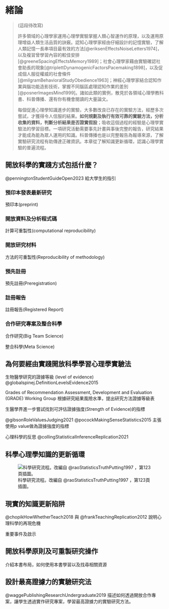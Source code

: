# 緒論 {#intro}

> (這段待改寫)
>
> 許多領域的心理學家運用心理學實驗掌握人類心智運作的原理，以及運用原理增益人類生活品質的訣竅。認知心理學家經由仔細設計的記憶實驗，了解人類記憶一長串項目最有效的方法[@eriksenEffectsNoiseLetters1974]，以及複習曾學習內容的較佳安排[@greeneSpacingEffectsMemory1989]；社會心理學家藉由實驗確認社會助長的現象[@triplettDynamogenicFactorsPacemaking1898]，以及促成個人服從權威的社會條件[@milgramBehavioralStudyObedience1963]；神經心理學家結合認知作業與腦功能造影技術，掌握不同腦區處理認知作業的差別[@posnerImagesMind1999]。諸如此類的實例，散見於各領域心理學教科書、科普傳播、還有你有機會閱讀的大量論文。
>
> 每個促進心理學知識進步的實驗，大多數改良已存在的實驗方法，經歷多次嘗試，才獲得令人信服的結果。**如何規劃及執行有效可靠的實驗方法，分析收集的資料，判斷分析結果是否證實假設**；吸收這個過程的經驗是心理學實驗法的學習目標。一項研究活動需要事先計畫與事後完整的報告，研究結果才能成為能為眾人運用的知識。科普傳播也是以完整報告為報導來源，了解實驗研究流程有助傳達正確資訊。本章從了解知識更新循環，認識心理學實驗的普遍流程。

## 開放科學的實踐方式包括什麼？ {#intro_sci}

@penningtonStudentGuideOpen2023 給大學生的指引

### 預印本發表最新研究

預印本(preprint)

### 開放資料及分析程式碼

計算可重製性(computational reproducibility)

### 開放研究材料

方法的可重製性(Reproducibility of methodology)

### 預先註冊

預先註冊(Preregistration)

### 註冊報告

註冊報告(Registered Report)

### 合作研究專案及整合科學

合作研究(Big Team Science)

整合科學(Meta Science)

## 為何要經由實踐開放科學學習心理學實驗法

生物醫學研究的證據等級 (level of evidence) @globalspinej.DefinitionLevelsEvidence2015

Grades of Recommendation Assessment, Development and Evaluation (GRADE) Working Group 根據研究結果風險水準，提出研究方法證據等級表

生醫學界進一步嘗試找到可評估證據強度(Strength of Evidence)的指標

@gibsonRoleValuesJudging2021 @pocockMakingSenseStatistics2015 主張使用p value做為證據強度的指標

心理科學的反思 @collingStatisticalInferenceReplication2021

## 科學心理學知識的更新循環 {#intro_cycle}

![科學研究流程。改編自 @raoStatisticsTruthPutting1997 ，第123頁插圖。](images/sci_cycle.png){fig-align="center"}

## 現實的知識更新陷阱 {#intro_update}

@chopikHowWhetherTeach2018 與 @frankTeachingReplication2012 說明心理科學的再現危機

重要事件及啟示

## 開放科學原則及可重製研究操作 {#intro_good}

介紹本書布局，如何使用本書學習以及找尋相關資源

## 設計最高證據力的實驗研究法 {#intro_improve}

@waggePublishingResearchUndergraduate2019 描述如何透過開放合作專案，讓學生透過實作研究專案，學習最高證據力的實驗研究方法。
